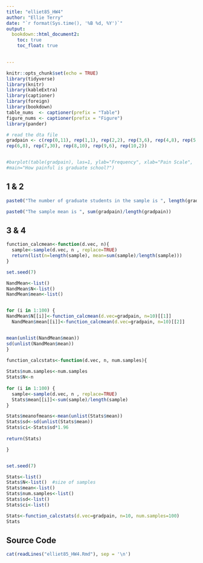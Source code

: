---
title: "elliet85_HW4"
author: "Ellie Terry"
date: "`r format(Sys.time(), '%B %d, %Y')`"
output:
  bookdown::html_document2:
    toc: true
    toc_float: true
   

---

```{r setup, include=FALSE}
knitr::opts_chunk$set(echo = TRUE)
library(tidyverse)
library(knitr)
library(kableExtra)
library(captioner)
library(foreign)
library(bookdown)
table_nums  <- captioner(prefix = "Table")
figure_nums <- captioner(prefix = "Figure")
library(pander)

```



```{r create-data, cache=TRUE}
# read the dta file
gradpain <- c(rep(0,11), rep(1,1), rep(2,2), rep(3,6), rep(4,8), rep(5,10),
rep(6,8), rep(7,30), rep(8,10), rep(9,6), rep(10,2))


#barplot(table(gradpain), las=1, ylab="Frequency", xlab="Pain Scale",
#main="How painful is graduate school?")
```
## 1 & 2

```{r}
paste0("The number of graduate students in the sample is ", length(gradpain))

paste0("The sample mean is ", sum(gradpain)/length(gradpain))

```
## 3 & 4

```{r}
function_calcmean<-function(d.vec, n){
  sample<-sample(d.vec, n , replace=TRUE)
  return(list(n=length(sample), mean=sum(sample)/length(sample)))
}

set.seed(7)

NandMean<-list()
NandMean$N<-list()
NandMean$mean<-list()


for (i in 1:100) {
NandMean$N[[i]]<-function_calcmean(d.vec=gradpain, n=10)[[1]]
  NandMean$mean[[i]]<-function_calcmean(d.vec=gradpain, n=10)[[2]]


mean(unlist(NandMean$mean))
sd(unlist(NandMean$mean))
}

```


```{r}
function_calcstats<-function(d.vec, n, num.samples){
  
Stats$num.samples<-num.samples 
Stats$N<-n 
  
for (i in 1:100) {
  sample<-sample(d.vec, n , replace=TRUE)
  Stats$mean[[i]]<-sum(sample)/length(sample)
}

Stats$meanofmeans<-mean(unlist(Stats$mean))
Stats$sd<-sd(unlist(Stats$mean))
Stats$ci<-Stats$sd*1.96
  
return(Stats)

}


set.seed(7)

Stats<-list()
Stats$N<-list()  #size of samples
Stats$mean<-list() 
Stats$num.samples<-list() 
Stats$sd<-list() 
Stats$ci<-list() 

Stats<-function_calcstats(d.vec=gradpain, n=10, num.samples=100)
Stats
```




## Source Code

```{r}

cat(readLines("elliet85_HW4.Rmd"), sep = '\n')
```

